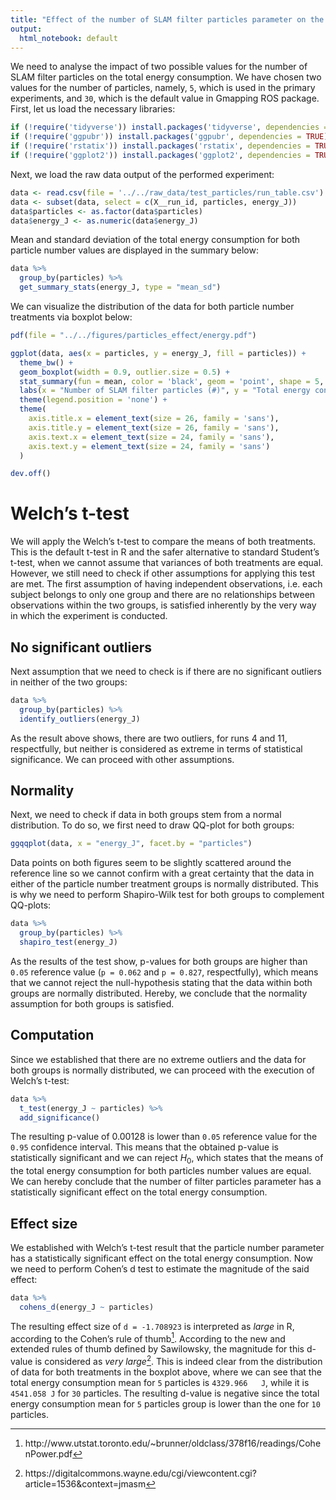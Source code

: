 ```yaml
---
title: "Effect of the number of SLAM filter particles parameter on the total energy consumption"
output:
  html_notebook: default
---
```


We need to analyse the impact of two possible values for the number of SLAM filter particles on the total energy consumption. We have chosen two values for the number of particles, namely, `5`, which is used in the primary experiments, and `30`, which is the default value in Gmapping ROS package. First, let us load the necessary libraries:
```r
if (!require('tidyverse')) install.packages('tidyverse', dependencies = TRUE); library('tidyverse')
if (!require('ggpubr')) install.packages('ggpubr', dependencies = TRUE); library('ggpubr')
if (!require('rstatix')) install.packages('rstatix', dependencies = TRUE); library('rstatix')
if (!require('ggplot2')) install.packages('ggplot2', dependencies = TRUE); library('ggplot2')
```

Next, we load the raw data output of the performed experiment:
```r
data <- read.csv(file = '../../raw_data/test_particles/run_table.csv')
data <- subset(data, select = c(X__run_id, particles, energy_J))
data$particles <- as.factor(data$particles)
data$energy_J <- as.numeric(data$energy_J)
```

Mean and standard deviation of the total energy consumption for both particle number values are displayed in the summary below:
```r
data %>%
  group_by(particles) %>%
  get_summary_stats(energy_J, type = "mean_sd")
```

We can visualize the distribution of the data for both particle number treatments via boxplot below:
```r
pdf(file = "../../figures/particles_effect/energy.pdf")

ggplot(data, aes(x = particles, y = energy_J, fill = particles)) +
  theme_bw() + 
  geom_boxplot(width = 0.9, outlier.size = 0.5) + 
  stat_summary(fun = mean, color = 'black', geom = 'point', shape = 5, size = 1.5) +
  labs(x = "Number of SLAM filter particles (#)", y = "Total energy consumption (J)") +
  theme(legend.position = 'none') +
  theme(
    axis.title.x = element_text(size = 26, family = 'sans'),
    axis.title.y = element_text(size = 26, family = 'sans'),
    axis.text.x = element_text(size = 24, family = 'sans'),
    axis.text.y = element_text(size = 24, family = 'sans')
  )

dev.off()
```

# Welch's t-test

We will apply the Welch's t-test to compare the means of both treatments. This is the default t-test in R and the safer alternative to standard Student's t-test, when we cannot assume that variances of both treatments are equal. However, we still need to check if other assumptions for applying this test are met. The first assumption of having independent observations, i.e. each subject belongs to only one group and there are no relationships between observations within the two groups, is satisfied inherently by the very way in which the experiment is conducted.

## No significant outliers

Next assumption that we need to check is if there are no significant outliers in neither of the two groups:
```r
data %>% 
  group_by(particles) %>%
  identify_outliers(energy_J)
```

As the result above shows, there are two outliers, for runs 4 and 11, respectfully, but neither is considered as extreme in terms of statistical significance. We can proceed with other assumptions.

## Normality

Next, we need to check if data in both groups stem from a normal distribution. To do so, we first need to draw QQ-plot for both groups:
```r
ggqqplot(data, x = "energy_J", facet.by = "particles")
```
Data points on both figures seem to be slightly scattered around the reference line so we cannot confirm with a great certainty that the data in either of the particle number treatment groups is normally distributed. This is why we need to perform Shapiro-Wilk test for both groups to complement QQ-plots:
```r
data %>%
  group_by(particles) %>%
  shapiro_test(energy_J)
```
As the results of the test show, p-values for both groups are higher than `0.05` reference value (`p = 0.062` and `p = 0.827`, respectfully), which means that we cannot reject the null-hypothesis stating that the data within both groups are normally distributed. Hereby, we conclude that the normality assumption for both groups is satisfied.

## Computation

Since we established that there are no extreme outliers and the data for both groups is normally distributed, we can proceed with the execution of Welch's t-test:
```r
data %>%
  t_test(energy_J ~ particles) %>%
  add_significance()
```
The resulting p-value of $0.00128$ is lower than `0.05` reference value for the `0.95` confidence interval. This means that the obtained p-value is statistically significant and we can reject $H_0$, which states that the means of the total energy consumption for both particles number values are equal. We can hereby conclude that the number of filter particles parameter has a statistically significant effect on the total energy consumption.

## Effect size

We established with Welch's t-test result that the particle number parameter has a statistically significant effect on the total energy consumption. Now we need to perform Cohen's d test to estimate the magnitude of the said effect:

```r
data %>%
  cohens_d(energy_J ~ particles)
```
The resulting effect size of `d = -1.708923` is interpreted as _large_ in R, according to the Cohen's rule of thumb^[http://www.utstat.toronto.edu/~brunner/oldclass/378f16/readings/CohenPower.pdf]. According to the new and extended rules of thumb defined by Sawilowsky, the magnitude for this d-value is considered as _very large_^[https://digitalcommons.wayne.edu/cgi/viewcontent.cgi?article=1536&context=jmasm]. This is indeed clear from the distribution of data for both treatments in the boxplot above, where we can see that the total energy consumption mean for `5` particles is `4329.966	J`, while it is `4541.058 J` for `30` particles. The resulting d-value is negative since the total energy consumption mean for `5` particles group is lower than the one for `10` particles. 